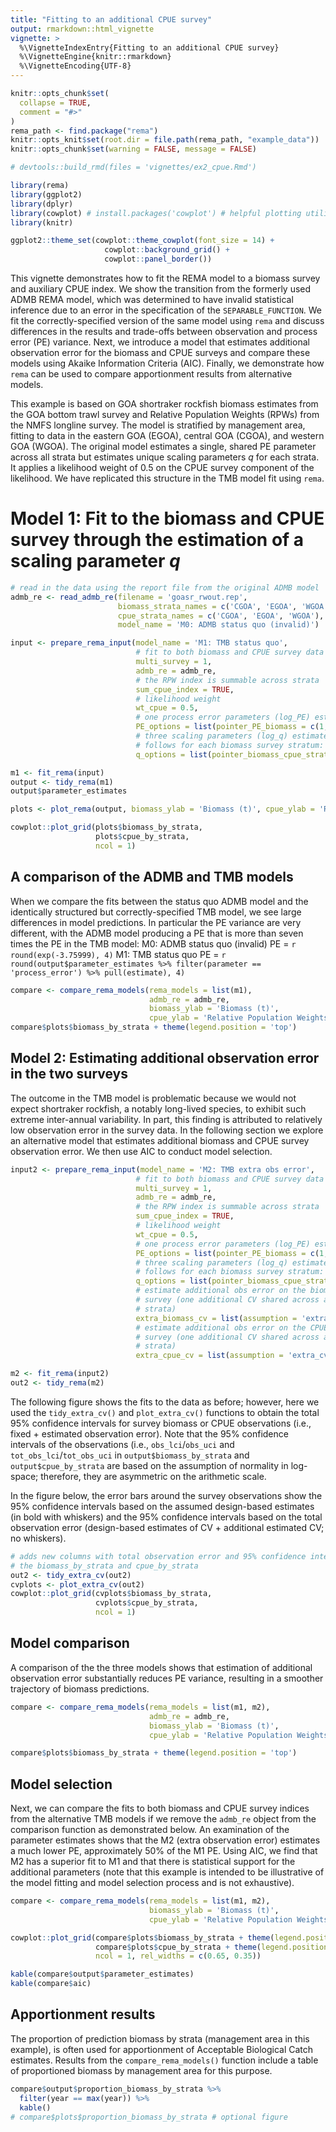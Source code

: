 ```yaml
---
title: "Fitting to an additional CPUE survey"
output: rmarkdown::html_vignette
vignette: >
  %\VignetteIndexEntry{Fitting to an additional CPUE survey}
  %\VignetteEngine{knitr::rmarkdown}
  %\VignetteEncoding{UTF-8}
---
```


```r
knitr::opts_chunk$set(
  collapse = TRUE,
  comment = "#>"
)
rema_path <- find.package("rema")
knitr::opts_knit$set(root.dir = file.path(rema_path, "example_data"))
knitr::opts_chunk$set(warning = FALSE, message = FALSE)

# devtools::build_rmd(files = 'vignettes/ex2_cpue.Rmd')
```

```r
library(rema)
library(ggplot2)
library(dplyr)
library(cowplot) # install.packages('cowplot') # helpful plotting utilities
library(knitr)

ggplot2::theme_set(cowplot::theme_cowplot(font_size = 14) +
                     cowplot::background_grid() +
                     cowplot::panel_border())

```

This vignette demonstrates how to fit the REMA model to a biomass survey and auxiliary CPUE index. We show the transition from the formerly used ADMB REMA model, which was determined to have invalid statistical inference due to an error in the specification of the `SEPARABLE_FUNCTION`. We fit the correctly-specified version of the same model using `rema` and discuss differences in the results and trade-offs between observation and process error (PE) variance. Next, we introduce a model that estimates additional observation error for the biomass and CPUE surveys and compare these models using Akaike Information Criteria (AIC). Finally, we demonstrate how `rema` can be used to compare apportionment results from alternative models.

This example is based on GOA shortraker rockfish biomass estimates from the GOA bottom trawl survey and Relative Population Weights (RPWs) from the NMFS longline survey. The model is stratified by management area, fitting to data in the eastern GOA (EGOA), central GOA (CGOA), and western GOA (WGOA). The original model estimates a single, shared PE parameter across all strata but estimates unique scaling parameters $q$ for each strata. It applies a likelihood weight of 0.5 on the CPUE survey component of the likelihood. We have replicated this structure in the TMB model fit using `rema`.

# Model 1: Fit to the biomass and CPUE survey through the estimation of a scaling parameter $q$
```r
# read in the data using the report file from the original ADMB model
admb_re <- read_admb_re(filename = 'goasr_rwout.rep',
                        biomass_strata_names = c('CGOA', 'EGOA', 'WGOA'),
                        cpue_strata_names = c('CGOA', 'EGOA', 'WGOA'),
                        model_name = 'M0: ADMB status quo (invalid)')

input <- prepare_rema_input(model_name = 'M1: TMB status quo',
                            # fit to both biomass and CPUE survey data
                            multi_survey = 1, 
                            admb_re = admb_re,
                            # the RPW index is summable across strata
                            sum_cpue_index = TRUE,
                            # likelihood weight 
                            wt_cpue = 0.5,
                            # one process error parameters (log_PE) estimated
                            PE_options = list(pointer_PE_biomass = c(1, 1, 1)),
                            # three scaling parameters (log_q) estimated, indexed as
                            # follows for each biomass survey stratum:
                            q_options = list(pointer_biomass_cpue_strata = c(1, 2, 3)))

m1 <- fit_rema(input)
output <- tidy_rema(m1)
output$parameter_estimates

plots <- plot_rema(output, biomass_ylab = 'Biomass (t)', cpue_ylab = 'Relative Population Weights')

cowplot::plot_grid(plots$biomass_by_strata,
                   plots$cpue_by_strata,
                   ncol = 1)
```

## A comparison of the ADMB and TMB models

When we compare the fits between the status quo ADMB model and the identically structured but correctly-specified TMB model, we see large differences in model predictions. In particular the PE variance are very different, with the ADMB model producing a PE that is more than seven times the PE in the TMB model:
M0: ADMB status quo (invalid) PE = `r round(exp(-3.75999), 4)`
M1: TMB status quo PE = `r round(output$parameter_estimates %>% filter(parameter == 'process_error') %>% pull(estimate), 4)`

```r
compare <- compare_rema_models(rema_models = list(m1),
                               admb_re = admb_re,
                               biomass_ylab = 'Biomass (t)',
                               cpue_ylab = 'Relative Population Weights')
compare$plots$biomass_by_strata + theme(legend.position = 'top')
```

## Model 2: Estimating additional observation error in the two surveys

The outcome in the TMB model is problematic because we would not expect shortraker rockfish, a notably long-lived species, to exhibit such extreme inter-annual variability. In part, this finding is attributed to relatively low observation error in the survey data. In the following section we explore an alternative model that estimates additional biomass and CPUE survey observation error. We then use AIC to conduct model selection. 

```r

input2 <- prepare_rema_input(model_name = 'M2: TMB extra obs error',
                            # fit to both biomass and CPUE survey data
                            multi_survey = 1, 
                            admb_re = admb_re,
                            # the RPW index is summable across strata
                            sum_cpue_index = TRUE,
                            # likelihood weight 
                            wt_cpue = 0.5,
                            # one process error parameters (log_PE) estimated
                            PE_options = list(pointer_PE_biomass = c(1, 1, 1)),
                            # three scaling parameters (log_q) estimated, indexed as
                            # follows for each biomass survey stratum:
                            q_options = list(pointer_biomass_cpue_strata = c(1, 2, 3)),
                            # estimate additional obs error on the biomass
                            # survey (one additional CV shared across all 3
                            # strata)
                            extra_biomass_cv = list(assumption = 'extra_cv'),
                            # estimate additional obs error on the CPUE
                            # survey (one additional CV shared across all 3
                            # strata)
                            extra_cpue_cv = list(assumption = 'extra_cv'))

m2 <- fit_rema(input2)
out2 <- tidy_rema(m2)

```

The following figure shows the fits to the data as before; however, here we used the `tidy_extra_cv()` and `plot_extra_cv()` functions to obtain the total 95% confidence intervals for survey biomass or CPUE observations (i.e., fixed + estimated observation error). Note that the 95% confidence intervals of the observations (i.e., `obs_lci`/`obs_uci` and `tot_obs_lci`/`tot_obs_uci` in `output$biomass_by_strata` and `output$cpue_by_strata` are based on the assumption of normality in log-space; therefore, they are asymmetric on the arithmetic scale.

In the figure below, the error bars around the survey observations show the 95% confidence intervals based on the assumed design-based estimates (in bold with whiskers) and the 95% confidence intervals based on the total observation error (design-based estimates of CV + additional estimated CV; no whiskers).

```r
# adds new columns with total observation error and 95% confidence intervals to
# the biomass_by_strata and cpue_by_strata
out2 <- tidy_extra_cv(out2)
cvplots <- plot_extra_cv(out2)
cowplot::plot_grid(cvplots$biomass_by_strata,
                   cvplots$cpue_by_strata,
                   ncol = 1)
```

## Model comparison

A comparison of the the three models shows that estimation of additional observation error substantially reduces PE variance, resulting in a smoother trajectory of biomass predictions.

```r

compare <- compare_rema_models(rema_models = list(m1, m2),
                               admb_re = admb_re,
                               biomass_ylab = 'Biomass (t)',
                               cpue_ylab = 'Relative Population Weights')

compare$plots$biomass_by_strata + theme(legend.position = 'top')

```

## Model selection 

Next, we can compare the fits to both biomass and CPUE survey indices from the alternative TMB models if we remove the `admb_re` object from the comparison function as demonstrated below. An examination of the parameter estimates shows that the M2 (extra observation error) estimates a much lower PE, approximately 50% of the M1 PE. Using AIC, we find that M2 has a superior fit to M1 and that there is statistical support for the additional parameters (note that this example is intended to be illustrative of the model fitting and model selection process and is not exhaustive).

```r

compare <- compare_rema_models(rema_models = list(m1, m2),
                               biomass_ylab = 'Biomass (t)',
                               cpue_ylab = 'Relative Population Weights')

cowplot::plot_grid(compare$plots$biomass_by_strata + theme(legend.position = 'top'),
                   compare$plots$cpue_by_strata + theme(legend.position = 'none'),
                   ncol = 1, rel_widths = c(0.65, 0.35))

kable(compare$output$parameter_estimates)
kable(compare$aic)
```

## Apportionment results

The proportion of prediction biomass by strata (management area in this example), is often used for apportionment of Acceptable Biological Catch estimates. Results from the `compare_rema_models()` function include a table of proportioned biomass by management area for this purpose.

```r
compare$output$proportion_biomass_by_strata %>% 
  filter(year == max(year)) %>% 
  kable()
# compare$plots$proportion_biomass_by_strata # optional figure
```
